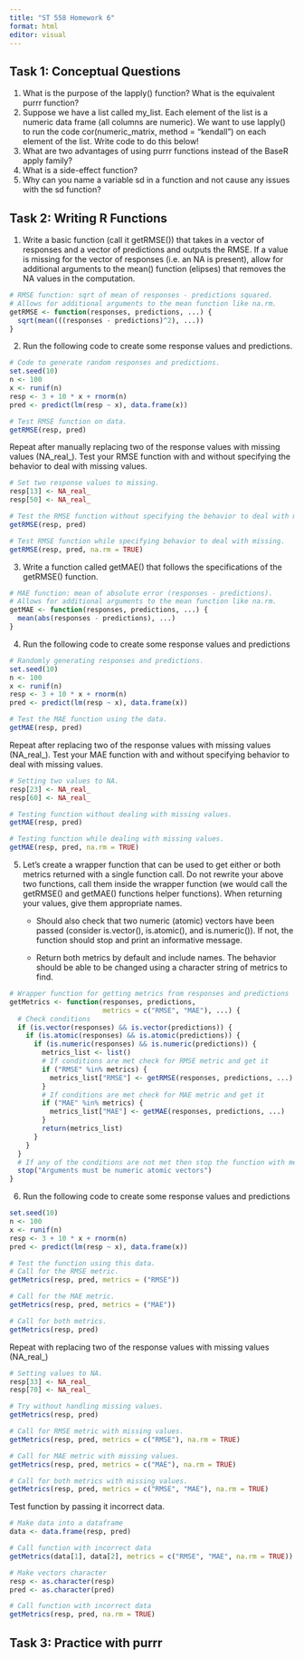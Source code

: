 ```yaml
---
title: "ST 558 Homework 6"
format: html
editor: visual
---
```


## Task 1: Conceptual Questions

1.  What is the purpose of the lapply() function? What is the equivalent purrr function?
2.  Suppose we have a list called my_list. Each element of the list is a numeric data frame (all columns are numeric). We want to use lapply() to run the code cor(numeric_matrix, method = "kendall") on each element of the list. Write code to do this below!
3.  What are two advantages of using purrr functions instead of the BaseR apply family?
4.  What is a side-effect function?
5.  Why can you name a variable sd in a function and not cause any issues with the sd function?

## Task 2: Writing R Functions

1.  Write a basic function (call it getRMSE()) that takes in a vector of responses and a vector of predictions and outputs the RMSE. If a value is missing for the vector of responses (i.e. an NA is present), allow for additional arguments to the mean() function (elipses) that removes the NA values in the computation.

```r
# RMSE function: sqrt of mean of responses - predictions squared.
# Allows for additional arguments to the mean function like na.rm.
getRMSE <- function(responses, predictions, ...) {
  sqrt(mean(((responses - predictions)^2), ...))
}
```

2.  Run the following code to create some response values and predictions.

```r
# Code to generate random responses and predictions.
set.seed(10)
n <- 100
x <- runif(n)
resp <- 3 + 10 * x + rnorm(n)
pred <- predict(lm(resp ~ x), data.frame(x))
```

```r
# Test RMSE function on data.
getRMSE(resp, pred)
```

Repeat after manually replacing two of the response values with missing values (NA_real\_). Test your RMSE function with and without specifying the behavior to deal with missing values.

```r
# Set two response values to missing.
resp[13] <- NA_real_
resp[50] <- NA_real_

# Test the RMSE function without specifying the behavior to deal with missing.
getRMSE(resp, pred)
```

```r
# Test RMSE function while specifying behavior to deal with missing.
getRMSE(resp, pred, na.rm = TRUE)
```

3.  Write a function called getMAE() that follows the specifications of the getRMSE() function.

```r
# MAE function: mean of absolute error (responses - predictions).
# Allows for additional arguments to the mean function like na.rm.
getMAE <- function(responses, predictions, ...) {
  mean(abs(responses - predictions), ...)
}
```

4.  Run the following code to create some response values and predictions

```r
# Randomly generating responses and predictions.
set.seed(10)
n <- 100
x <- runif(n)
resp <- 3 + 10 * x + rnorm(n)
pred <- predict(lm(resp ~ x), data.frame(x))
```

```r
# Test the MAE function using the data.
getMAE(resp, pred)
```

Repeat after replacing two of the response values with missing values (NA_real\_). Test your MAE function with and without specifying behavior to deal with missing values.

```r
# Setting two values to NA.
resp[23] <- NA_real_
resp[60] <- NA_real_

# Testing function without dealing with missing values.
getMAE(resp, pred)
```

```r
# Testing function while dealing with missing values.
getMAE(resp, pred, na.rm = TRUE)
```

5.  Let's create a wrapper function that can be used to get either or both metrics returned with a single function call. Do not rewrite your above two functions, call them inside the wrapper function (we would call the getRMSE() and getMAE() functions helper functions). When returning your values, give them appropriate names.
    -   Should also check that two numeric (atomic) vectors have been passed (consider is.vector(), is.atomic(), and is.numeric()). If not, the function should stop and print an informative message.

    -   Return both metrics by default and include names. The behavior should be able to be changed using a character string of metrics to find.

```r
# Wrapper function for getting metrics from responses and predictions
getMetrics <- function(responses, predictions, 
                       metrics = c("RMSE", "MAE"), ...) {
  # Check conditions
  if (is.vector(responses) && is.vector(predictions)) {
    if (is.atomic(responses) && is.atomic(predictions)) {
      if (is.numeric(responses) && is.numeric(predictions)) {
        metrics_list <- list()
        # If conditions are met check for RMSE metric and get it
        if ("RMSE" %in% metrics) {
          metrics_list["RMSE"] <- getRMSE(responses, predictions, ...)
        }
        # If conditions are met check for MAE metric and get it
        if ("MAE" %in% metrics) {
          metrics_list["MAE"] <- getMAE(responses, predictions, ...)
        }
        return(metrics_list)
      }
    }
  }
  # If any of the conditions are not met then stop the function with message
  stop("Arguments must be numeric atomic vectors")
}
```

6.  Run the following code to create some response values and predictions

```r
set.seed(10)
n <- 100
x <- runif(n)
resp <- 3 + 10 * x + rnorm(n)
pred <- predict(lm(resp ~ x), data.frame(x))
```

```r
# Test the function using this data.
# Call for the RMSE metric.
getMetrics(resp, pred, metrics = ("RMSE"))
```

```r
# Call for the MAE metric.
getMetrics(resp, pred, metrics = ("MAE"))
```

```r
# Call for both metrics.
getMetrics(resp, pred)
```

Repeat with replacing two of the response values with missing values (NA_real\_)

```r
# Setting values to NA.
resp[33] <- NA_real_
resp[70] <- NA_real_

# Try without handling missing values.
getMetrics(resp, pred)
```

```r
# Call for RMSE metric with missing values.
getMetrics(resp, pred, metrics = c("RMSE"), na.rm = TRUE)
```

```r
# Call for MAE metric with missing values.
getMetrics(resp, pred, metrics = c("MAE"), na.rm = TRUE)
```

```r
# Call for both metrics with missing values.
getMetrics(resp, pred, metrics = c("RMSE", "MAE"), na.rm = TRUE)
```

Test function by passing it incorrect data.

```r
# Make data into a dataframe
data <- data.frame(resp, pred)

# Call function with incorrect data
getMetrics(data[1], data[2], metrics = c("RMSE", "MAE", na.rm = TRUE))
```

```r
# Make vectors character
resp <- as.character(resp)
pred <- as.character(pred)

# Call function with incorrect data
getMetrics(resp, pred, na.rm = TRUE)
```

## Task 3: Practice with purrr
